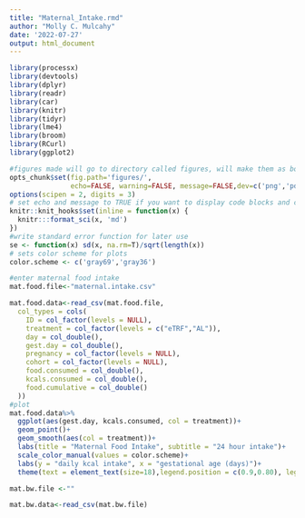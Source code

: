 ```yaml
---
title: "Maternal_Intake.rmd"
author: "Molly C. Mulcahy"
date: '2022-07-27'
output: html_document
---
```


```r
library(processx)
library(devtools)
library(dplyr)
library(readr)
library(car)
library(knitr)
library(tidyr)
library(lme4)
library(broom)
library(RCurl)
library(ggplot2)

#figures made will go to directory called figures, will make them as both png and pdf files 
opts_chunk$set(fig.path='figures/',
               echo=FALSE, warning=FALSE, message=FALSE,dev=c('png','pdf'))
options(scipen = 2, digits = 3)
# set echo and message to TRUE if you want to display code blocks and code output respectively
knitr::knit_hooks$set(inline = function(x) {
  knitr:::format_sci(x, 'md')
})
#write standard error function for later use
se <- function(x) sd(x, na.rm=T)/sqrt(length(x))
# sets color scheme for plots
color.scheme <- c('gray69','gray36')
```


```r
#enter maternal food intake
mat.food.file<-"maternal.intake.csv"

mat.food.data<-read_csv(mat.food.file,
  col_types = cols(
    ID = col_factor(levels = NULL),
    treatment = col_factor(levels = c("eTRF","AL")),
    day = col_double(),
    gest.day = col_double(),
    pregnancy = col_factor(levels = NULL),
    cohort = col_factor(levels = NULL),
    food.consumed = col_double(),
    kcals.consumed = col_double(),
    food.cumulative = col_double()
  ))
#plot
mat.food.data%>%
  ggplot(aes(gest.day, kcals.consumed, col = treatment))+
  geom_point()+
  geom_smooth(aes(col = treatment))+
  labs(title = "Maternal Food Intake", subtitle = "24 hour intake")+
  scale_color_manual(values = color.scheme)+ 
  labs(y = "daily kcal intake", x = "gestational age (days)")+
  theme(text = element_text(size=18),legend.position = c(0.9,0.80), legend.background = element_rect(fill = "transparent"))
```


```r
mat.bw.file <-""

mat.bw.data<-read_csv(mat.bw.file)

```